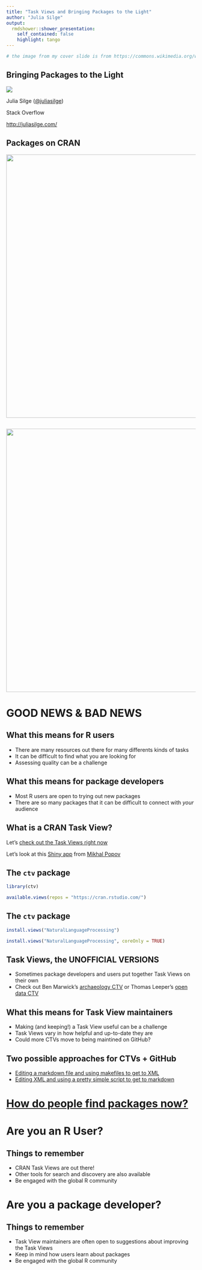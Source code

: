```yaml
---
title: "Task Views and Bringing Packages to the Light"
author: "Julia Silge"
output:
  rmdshower::shower_presentation:
    self_contained: false
    highlight: tango
---
```


```r
# the image from my cover slide is from https://commons.wikimedia.org/wiki/File:High-quality_lens_flare_rendering.png
```


## Bringing Packages to the Light { .cover .white }

<img src="https://upload.wikimedia.org/wikipedia/commons/d/d9/High-quality_lens_flare_rendering.png" class="cover height">

<p class="white">
Julia Silge ([\@juliasilge](https://twitter.com/juliasilge))
</p>
<p class="white">
Stack Overflow
</p>
<p class="white">
[http://juliasilge.com/](http://juliasilge.com/)
</p>


## Packages on CRAN

<img src = "figure/counts-1.png" width="700">

## { .fullpage }

<img src = "figure/cran_doge.jpeg" width="700">

# GOOD NEWS & BAD NEWS

## What this means for R users {.grid}

- There are many resources out there for many differents kinds of tasks
- It can be difficult to find what you are looking for
- Assessing quality can be a challenge

## What this means for package developers {.grid}

- Most R users are open to trying out new packages
- There are so many packages that it can be difficult to connect with *your* audience

## What is a CRAN Task View?

Let's [check out the Task Views right now](https://cran.r-project.org/web/views/)

Let's look at this [Shiny app](https://bearloga.shinyapps.io/taskviewr/) from [Mikhal Popov](https://www.mpopov.com/)


## The `ctv` package

```r
library(ctv)

available.views(repos = "https://cran.rstudio.com/")
```

## The `ctv` package

```r
install.views("NaturalLanguageProcessing")

install.views("NaturalLanguageProcessing", coreOnly = TRUE)
```


## Task Views, the UNOFFICIAL VERSIONS

- Sometimes package developers and users put together Task Views on their own
- Check out Ben Marwick's [archaeology CTV](https://github.com/benmarwick/ctv-archaeology) or Thomas Leeper's [open data CTV](https://github.com/ropensci/opendata)

## What this means for Task View maintainers {.grid}

- Making (and keeping!) a Task View useful can be a challenge
- Task Views vary in how helpful and up-to-date they are
- Could more CTVs move to being maintined on GitHub?

## Two possible approaches for CTVs + GitHub

- [Editing a markdown file and using makefiles to get to XML](https://github.com/ropensci/webservices)
- [Editing XML and using a pretty simple script to get to markdown](https://github.com/eddelbuettel/ctv-finance)

# [How do people find packages now?](https://app.doopoll.co/poll/FGZqTL7vpaaCgpWCM/live-results)

# Are you an R User?

## Things to remember

- CRAN Task Views are out there!
- Other tools for search and discovery are also available
- Be engaged with the global R community

# Are you a package developer?

## Things to remember

- Task View maintainers are often open to suggestions about improving the Task Views
- Keep in mind how users learn about packages
- Be engaged with the global R community

